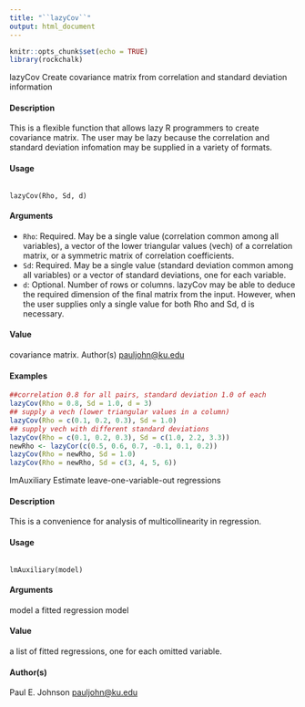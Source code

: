 ---
title: "``lazyCov``"
output: html_document
---

```{r setup, include=FALSE}
knitr::opts_chunk$set(echo = TRUE)
library(rockchalk)
```

lazyCov Create covariance matrix from correlation and standard deviation information

#### Description

This is a flexible function that allows lazy R programmers to create covariance matrix. The user
may be lazy because the correlation and standard deviation infomation may be supplied in a variety
of formats.

#### Usage
<pre><code>
lazyCov(Rho, Sd, d)
</code></pre>

#### Arguments
* ``Rho``: Required. May be a single value (correlation common among all variables), a vector of the lower triangular values (vech) of a correlation matrix, or a symmetric matrix of correlation coefficients.
* ``Sd``: Required. May be a single value (standard deviation common among all variables) or a vector of standard deviations, one for each variable.
* ``d``: Optional. Number of rows or columns. lazyCov may be able to deduce the required dimension of the final matrix from the input. However, when the user supplies only a single value for both Rho and Sd, d is necessary.

#### Value
covariance matrix.
Author(s)
<pauljohn@ku.edu>

#### Examples
```{r}
##correlation 0.8 for all pairs, standard deviation 1.0 of each
lazyCov(Rho = 0.8, Sd = 1.0, d = 3)
## supply a vech (lower triangular values in a column)
lazyCov(Rho = c(0.1, 0.2, 0.3), Sd = 1.0)
## supply vech with different standard deviations
lazyCov(Rho = c(0.1, 0.2, 0.3), Sd = c(1.0, 2.2, 3.3))
newRho <- lazyCor(c(0.5, 0.6, 0.7, -0.1, 0.1, 0.2))
lazyCov(Rho = newRho, Sd = 1.0)
lazyCov(Rho = newRho, Sd = c(3, 4, 5, 6))
```

lmAuxiliary Estimate leave-one-variable-out regressions

#### Description

This is a convenience for analysis of multicollinearity in regression.

#### Usage
<pre><code>
lmAuxiliary(model)
</code></pre>

####  Arguments

model a fitted regression model

####   Value
a list of fitted regressions, one for each omitted variable.

####  Author(s)
Paul E. Johnson <pauljohn@ku.edu>
